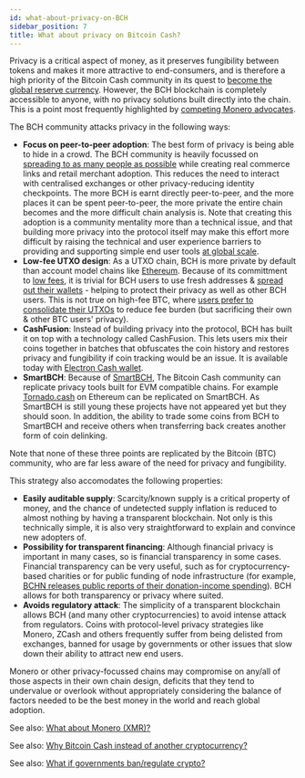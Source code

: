 ```yaml
---
id: what-about-privacy-on-BCH
sidebar_position: 7
title: What about privacy on Bitcoin Cash?
---
```


Privacy is a critical aspect of money, as it preserves fungibility between tokens and makes it more attractive to end-consumers, and is therefore a high priority of the Bitcoin Cash community in its quest to [become the global reserve currency](/faqs/Global-Reserve-Currency/what-do-you-mean-global-reserve-currency). However, the BCH blockchain is completely accessible to anyone, with no privacy solutions built directly into the chain. This is a point most frequently highlighted by [competing Monero advocates](/faqs/Cryptocurrency/what-about-monero-xmr).

The BCH community attacks privacy in the following ways:

- **Focus on peer-to-peer adoption**: The best form of privacy is being able to hide in a crowd. The BCH community is heavily focussed on [spreading to as many people as possible](/faqs/Global-Reserve-Currency/what-do-you-mean-global-reserve-currency) while creating real commerce links and retail merchant adoption. This reduces the need to interact with centralised exchanges or other privacy-reducing identity checkpoints. The more BCH is earnt directly peer-to-peer, and the more places it can be spent peer-to-peer, the more private the entire chain becomes and the more difficult chain analysis is. Note that creating this adoption is a community mentality more than a technical issue, and that building more privacy into the protocol itself may make this effort more difficult by raising the technical and user experience barriers to providing and supporting simple end user tools [at global scale](/faqs/Global-Reserve-Currency/can-BCH-technically-scale-to-global-reserve-currency).
- **Low-fee UTXO design**: As a UTXO chain, BCH is more private by default than account model chains like [Ethereum](/faqs/Cryptocurrency/what-about-ethereum-eth). Because of its committment to [low fees](/faqs/BCH/will-bch-fees-rise), it is trivial for BCH users to use fresh addresses & [spread out their wallets](/faqs/BCH-vs-BTC/btc-savings-bch-checking) - helping to protect their privacy as well as other BCH users. This is not true on high-fee BTC, where [users prefer to consolidate their UTXOs](/faqs/BCH-vs-BTC/whats-wrong-with-bitcoin-btc) to reduce fee burden (but sacrificing their own & other BTC users' privacy).
- **CashFusion**: Instead of building privacy into the protocol, BCH has built it on top with a technology called CashFusion. This lets users mix their coins together in batches that obfuscates the coin history and restores privacy and fungibility if coin tracking would be an issue. It is available today with [Electron Cash wallet](https://electroncash.org/).
- **SmartBCH**: Because of [SmartBCH](/faqs/SmartBCH/what-is-smart-bch), The Bitcoin Cash community can replicate privacy tools built for EVM compatible chains. For example [Tornado.cash](https://tornado.cash/) on Ethereum can be replicated on SmartBCH. As SmartBCH is still young these projects have not appeared yet but they should soon. In addition, the ability to trade some coins from BCH to SmartBCH and receive others when transferring back creates another form of coin delinking.

Note that none of these three points are replicated by the Bitcoin (BTC) community, who are far less aware of the need for privacy and fungibility.

This strategy also accomodates the following properties:

- **Easily auditable supply**: Scarcity/known supply is a critical property of money, and the chance of undetected supply inflation is reduced to almost nothing by having a transparent blockchain. Not only is this technically simple, it is also very straightforward to explain and convince new adopters of.
- **Possibility for transparent financing**: Although financial privacy is important in many cases, so is financial transparency in some cases. Financial transparency can be very useful, such as for cryptocurrency-based charities or for public funding of node infrastructure (for example, [BCHN releases public reports of their donation-income spending](https://read.cash/@bitcoincashnode/bchn-financial-report-2020-06-03-d2a0232f)). BCH allows for both transparency or privacy where suited.
- **Avoids regulatory attack**: The simplicity of a transparent blockchain allows BCH (and many other cryptocurrencies) to avoid intense attack from regulators. Coins with protocol-level privacy strategies like Monero, ZCash and others frequently suffer from being delisted from exchanges, banned for usage by governments or other issues that slow down their ability to attract new end users.

Monero or other privacy-focussed chains may compromise on any/all of those aspects in their own chain design, deficits that they tend to undervalue or overlook without appropriately considering the balance of factors needed to be the best money in the world and reach global adoption.

See also: [What about Monero (XMR)?](/faqs/Cryptocurrency/what-about-monero-xmr)

See also: [Why Bitcoin Cash instead of another cryptocurrency?](/faqs/BCH/why-bitcoin-cash)

See also: [What if governments ban/regulate crypto?](/faqs/Roadblocks/what-if-governments-ban-crypto)
